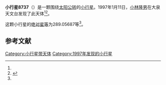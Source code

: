 {{Infobox planet
| bgcolour = #FFFFC0
| name = 8737 Takehiro
| symbol = 
| image = 
| caption = 
| discovery = yes
| discovery_ref = 
| discoverer = [[小林隆男|小林隆男]]
| discovery_site = [[大泉天文台|大泉天文台]] 
| discovered = 1997年1月11日
| designations = yes
| mp_name = 
| named_after = 
| alt_names = 1997 AL13/ 1983 RB6 / 1992 DN11
| mp_category = [[主带小行星|主带小行星]]
| orbit_ref = <ref name="a">[http://ssd.jpl.nasa.gov/sbdb.cgi?sstr=8737 8737 Takehiro] {{Wayback|url=http://ssd.jpl.nasa.gov/sbdb.cgi?sstr=8737 |date=20140902133454 }}，小行星數據庫瀏覽器（JPL Small-Body Database Browser）－[[美国国家航空航天局|美国国家航空航天局]]喷气推进实验室</ref>
| epoch = 2456400.5 (2013年4月18日更新)
| aphelion = {{convert|3.4773987|AU|km|3|abbr=on|lk=out}}
| perihelion = {{convert|2.7638023|AU|km|3|abbr=on}}
| semimajor = {{convert|3.1206005|AU|km|3|abbr=on}}
| eccentricity = 0.1143364
| period = 2013.518765 [[日|日]]<br />5.51[[儒略年|儒略年]]
| avg_speed = 
| inclination = 11.49570
| asc_node = 348.56518
| mean_anomaly = 
| arg_peri = 289.05687
| satellites = 
| physical_characteristics = yes
| dimensions = 
| mass = 
| density = 
| surface_grav = 
| escape_velocity = 
| sidereal_day = 
| axial_tilt = 
| pole_ecliptic_lat = 
| pole_ecliptic_lon = 
| albedo = 
| temperatures= 
| temp_name1 = 
| mean_temp_1 = 
| max_temp_1 = 
| temp_name2 = 
| max_temp_2 = 
| spectral_type = 
| abs_magnitude = 289.05687
}}

'''小行星8737'''（{{lang-en|8737 Takehiro}}）是一颗围绕[[太阳|太阳]][[公转|公转]]的[[小行星|小行星]]。1997年1月11日，[[小林隆男|小林隆男]]在大泉天文台发现了此天体<ref name="a" /><ref>{{cite news|title=小行星列表|url=http://cfa-www.harvard.edu/iau/lists/NumberedMPs.txt|accessdate=2013-07-08|newspaper=哈佛大学|archive-date=2008-05-17|archive-url=https://web.archive.org/web/20080517010638/http://cfa-www.harvard.edu/iau/lists/NumberedMPs.txt|dead-url=no}}</ref>。

这颗小行星的[[绝对星等|绝对星等]]为289.05687等<ref name="a" />。

==参考文献==
{{reflist}}
{{Minor Planet Number|[[小行星8736|小行星8736]]|[[小行星8738|小行星8738]]}}

{{小天体}}

[[Category:小行星带天体|Category:小行星带天体]]
[[Category:1997年发现的小行星|Category:1997年发现的小行星]]

{{asteroid-stub}}